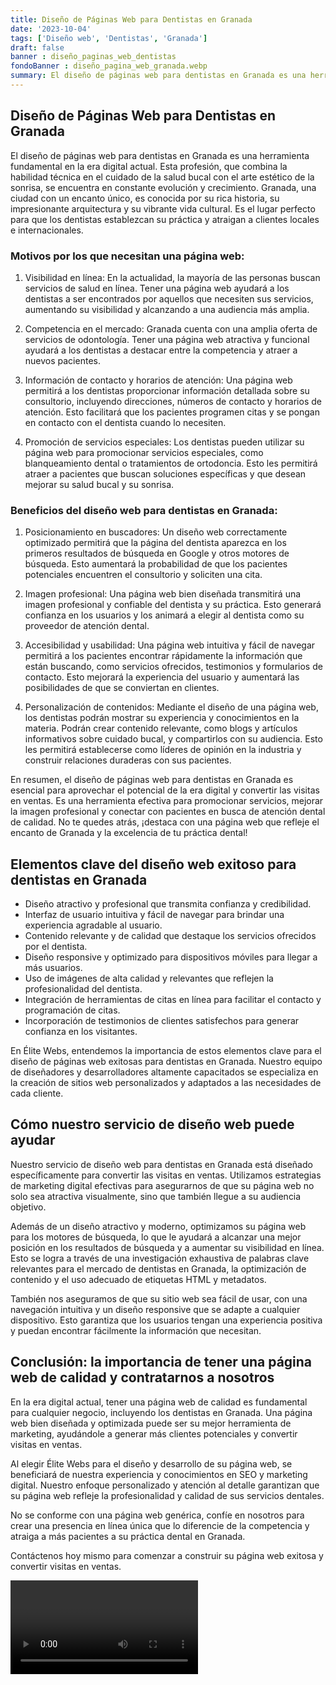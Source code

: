 ```yaml
---
title: Diseño de Páginas Web para Dentistas en Granada
date: '2023-10-04'
tags: ['Diseño web', 'Dentistas', 'Granada']
draft: false
banner : diseño_paginas_web_dentistas
fondoBanner : diseño_pagina_web_granada.webp
summary: El diseño de páginas web para dentistas en Granada es una herramienta fundamental en la era digital actual. Esta profesión, que combina la habilidad técnica en el cuidado de la salud bucal con el arte estético de la sonrisa, se encuentra en constante evolución y crecimiento. Granada, una ciudad con un encanto único, es conocida por su rica historia, su impresionante arquitectura y su vibrante vida cultural. Es el lugar perfecto para que los dentistas establezcan su práctica y atraigan a clientes locales e internacionales.
---
```


## Diseño de Páginas Web para Dentistas en Granada

El diseño de páginas web para dentistas en Granada es una herramienta fundamental en la era digital actual. Esta profesión, que combina la habilidad técnica en el cuidado de la salud bucal con el arte estético de la sonrisa, se encuentra en constante evolución y crecimiento. Granada, una ciudad con un encanto único, es conocida por su rica historia, su impresionante arquitectura y su vibrante vida cultural. Es el lugar perfecto para que los dentistas establezcan su práctica y atraigan a clientes locales e internacionales.

### Motivos por los que necesitan una página web:

1. Visibilidad en línea: En la actualidad, la mayoría de las personas buscan servicios de salud en línea. Tener una página web ayudará a los dentistas a ser encontrados por aquellos que necesiten sus servicios, aumentando su visibilidad y alcanzando a una audiencia más amplia.

2. Competencia en el mercado: Granada cuenta con una amplia oferta de servicios de odontología. Tener una página web atractiva y funcional ayudará a los dentistas a destacar entre la competencia y atraer a nuevos pacientes.

3. Información de contacto y horarios de atención: Una página web permitirá a los dentistas proporcionar información detallada sobre su consultorio, incluyendo direcciones, números de contacto y horarios de atención. Esto facilitará que los pacientes programen citas y se pongan en contacto con el dentista cuando lo necesiten.

4. Promoción de servicios especiales: Los dentistas pueden utilizar su página web para promocionar servicios especiales, como blanqueamiento dental o tratamientos de ortodoncia. Esto les permitirá atraer a pacientes que buscan soluciones específicas y que desean mejorar su salud bucal y su sonrisa.

### Beneficios del diseño web para dentistas en Granada:

1. Posicionamiento en buscadores: Un diseño web correctamente optimizado permitirá que la página del dentista aparezca en los primeros resultados de búsqueda en Google y otros motores de búsqueda. Esto aumentará la probabilidad de que los pacientes potenciales encuentren el consultorio y soliciten una cita.

2. Imagen profesional: Una página web bien diseñada transmitirá una imagen profesional y confiable del dentista y su práctica. Esto generará confianza en los usuarios y los animará a elegir al dentista como su proveedor de atención dental.

3. Accesibilidad y usabilidad: Una página web intuitiva y fácil de navegar permitirá a los pacientes encontrar rápidamente la información que están buscando, como servicios ofrecidos, testimonios y formularios de contacto. Esto mejorará la experiencia del usuario y aumentará las posibilidades de que se conviertan en clientes.

4. Personalización de contenidos: Mediante el diseño de una página web, los dentistas podrán mostrar su experiencia y conocimientos en la materia. Podrán crear contenido relevante, como blogs y artículos informativos sobre cuidado bucal, y compartirlos con su audiencia. Esto les permitirá establecerse como líderes de opinión en la industria y construir relaciones duraderas con sus pacientes.

En resumen, el diseño de páginas web para dentistas en Granada es esencial para aprovechar el potencial de la era digital y convertir las visitas en ventas. Es una herramienta efectiva para promocionar servicios, mejorar la imagen profesional y conectar con pacientes en busca de atención dental de calidad. No te quedes atrás, ¡destaca con una página web que refleje el encanto de Granada y la excelencia de tu práctica dental!

<GifSeo />

<Cta />

## Elementos clave del diseño web exitoso para dentistas en Granada

- Diseño atractivo y profesional que transmita confianza y credibilidad.
- Interfaz de usuario intuitiva y fácil de navegar para brindar una experiencia agradable al usuario.
- Contenido relevante y de calidad que destaque los servicios ofrecidos por el dentista.
- Diseño responsive y optimizado para dispositivos móviles para llegar a más usuarios.
- Uso de imágenes de alta calidad y relevantes que reflejen la profesionalidad del dentista.
- Integración de herramientas de citas en línea para facilitar el contacto y programación de citas.
- Incorporación de testimonios de clientes satisfechos para generar confianza en los visitantes.

En Élite Webs, entendemos la importancia de estos elementos clave para el diseño de páginas web exitosas para dentistas en Granada. Nuestro equipo de diseñadores y desarrolladores altamente capacitados se especializa en la creación de sitios web personalizados y adaptados a las necesidades de cada cliente.

## Cómo nuestro servicio de diseño web puede ayudar

Nuestro servicio de diseño web para dentistas en Granada está diseñado específicamente para convertir las visitas en ventas. Utilizamos estrategias de marketing digital efectivas para asegurarnos de que su página web no solo sea atractiva visualmente, sino que también llegue a su audiencia objetivo.

Además de un diseño atractivo y moderno, optimizamos su página web para los motores de búsqueda, lo que le ayudará a alcanzar una mejor posición en los resultados de búsqueda y a aumentar su visibilidad en línea. Esto se logra a través de una investigación exhaustiva de palabras clave relevantes para el mercado de dentistas en Granada, la optimización de contenido y el uso adecuado de etiquetas HTML y metadatos.

También nos aseguramos de que su sitio web sea fácil de usar, con una navegación intuitiva y un diseño responsive que se adapte a cualquier dispositivo. Esto garantiza que los usuarios tengan una experiencia positiva y puedan encontrar fácilmente la información que necesitan.

## Conclusión: la importancia de tener una página web de calidad y contratarnos a nosotros

En la era digital actual, tener una página web de calidad es fundamental para cualquier negocio, incluyendo los dentistas en Granada. Una página web bien diseñada y optimizada puede ser su mejor herramienta de marketing, ayudándole a generar más clientes potenciales y convertir visitas en ventas.

Al elegir Élite Webs para el diseño y desarrollo de su página web, se beneficiará de nuestra experiencia y conocimientos en SEO y marketing digital. Nuestro enfoque personalizado y atención al detalle garantizan que su página web refleje la profesionalidad y calidad de sus servicios dentales.

No se conforme con una página web genérica, confíe en nosotros para crear una presencia en línea única que lo diferencie de la competencia y atraiga a más pacientes a su práctica dental en Granada.

Contáctenos hoy mismo para comenzar a construir su página web exitosa y convertir visitas en ventas.

<Video />

<CtaBot job='Dentistas' city='Granada'/>

<Gmaps query='Granada+españa+maps' />